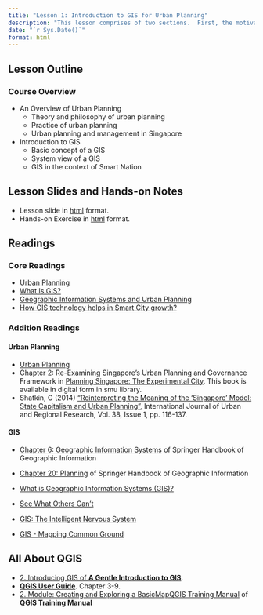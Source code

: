 ```yaml
---
title: "Lesson 1: Introduction to GIS for Urban Planning"
description: "This lesson comprises of two sections.  First, the motivation, theory and practice of urban planning will be discussed.  The urban planning and management of Singapore will be discussed in this section too.  The second section discusses the fundamental of Geographic Information Systems (GIS)."  
date: "`r Sys.Date()`"
format: html
---
```


## Lesson Outline

### Course Overview

-   An Overview of Urban Planning
    -   Theory and philosophy of urban planning
    -   Practice of urban planning
    -   Urban planning and management in Singapore
-   Introduction to GIS
    -   Basic concept of a GIS
    -   System view of a GIS
    -   GIS in the context of Smart Nation

## Lesson Slides and Hands-on Notes

-   Lesson slide in [html](../lesson/Lesson01/lesson01.html) format.
-   Hands-on Exercise in [html](https://gis4urbplan.netlify.app/hands-on_ex01) format.

## Readings

### Core Readings

-   [Urban Planning](https://www.britannica.com/topic/urban-planning)
-   [What Is GIS?](https://www.esri.com/videos/watch?videoid=LHDCRjAxpI0&title=what-is-gis-)
-   [Geographic Information Systems and Urban Planning](https://www.youtube.com/watch?v=G9xNKb4T8ZM)
-   [How GIS technology helps in Smart City growth?](https://www.youtube.com/watch?v=OuzlMPbx78k)

### Addition Readings

#### Urban Planning

-   [Urban Planning](https://en.wikipedia.org/wiki/Urban_planning)
-   Chapter 2: Re-Examining Singapore's Urban Planning and Governance Framework in [Planning Singapore: The Experimental City](https://www-taylorfrancis-com.libproxy.smu.edu.sg/books/edit/10.4324/9781351058230/planning-singapore-stephen-hamnett-belinda-yuen). This book is available in digital form in smu library.
-   Shatkin, G (2014) ["Reinterpreting the Meaning of the 'Singapore' Model: State Capitalism and Urban Planning"](https://onlinelibrary-wiley-com.libproxy.smu.edu.sg/doi/full/10.1111/1468-2427.12095), International Journal of Urban and Regional Research, Vol. 38, Issue 1, pp. 116-137.

#### GIS

-   [Chapter 6: Geographic Information Systems](https://link-springer-com.libproxy.smu.edu.sg/content/pdf/10.1007%2F978-3-540-72680-7_6.pdf) of Springer Handbook of Geographic Information

-   [Chapter 20: Planning](https://link-springer-com.libproxy.smu.edu.sg/content/pdf/10.1007%2F978-3-540-72680-7_20.pdf) of Springer Handbook of Geographic Information

-   [What is Geographic Information Systems (GIS)?](https://gisgeography.com/what-gis-geographic-information-systems/)

-   [See What Others Can't](https://mediaspace.esri.com/media/t/1_d46trbg5)

-   [GIS: The Intelligent Nervous System](https://mediaspace.esri.com/media/t/1_tsoo4q11)

-   [GIS - Mapping Common Ground](https://mediaspace.esri.com/playlist/dedicated/261131512/1_4mznih0r/1_zliyhe49)

## All About QGIS

-   [2. Introducing GIS of **A Gentle Introduction to GIS**](https://docs.qgis.org/3.22/en/docs/gentle_gis_introduction/introducing_gis.html).
-   [**QGIS Use**](https://docs.qgis.org/3.22/en/docs/user_manual/index.html)[**r Guide**](https://docs.qgis.org/3.16/en/docs/user_manual/index.html). Chapter 3-9.
-   [2. Module: Creating and Exploring a Basic](https://docs.qgis.org/3.22/en/docs/training_manual/basic_map/index.html)[MapQGIS Training Manual](https://docs.qgis.org/3.16/en/docs/training_manual/basic_map/index.html) of **QGIS Training Manual**
